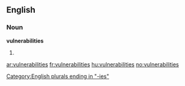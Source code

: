 ==English==

===Noun===
'''vulnerabilities'''

# {{plural of|[[vulnerability]]}}

[[Category:English plurals ending in "-ies"]]

[[ar:vulnerabilities]]
[[fr:vulnerabilities]]
[[hu:vulnerabilities]]
[[no:vulnerabilities]]